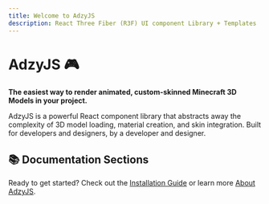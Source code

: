 ```yaml
---
title: Welcome to AdzyJS
description: React Three Fiber (R3F) UI component Library + Templates
---
```


# AdzyJS 🎮

**The easiest way to render animated, custom-skinned Minecraft 3D Models in your project.**

AdzyJS is a powerful React component library that abstracts away the complexity of 3D model loading, material creation, and skin integration. Built for developers and designers, by a developer and designer.

## 📚 Documentation Sections

<Cards>
  <Card title="About AdzyJS" href="/docs/01-about.mdx" />
  <Card title="Installation" href="/docs/02-installation.mdx" />
  <Card title="Custom Skin Model Guide" href="/docs/04-custom-skin-model-guide.mdx" />
  <Card title="More Soon" href="/docs/portfolio-guide" />
</Cards>

Ready to get started? Check out the [Installation Guide](/docs/installation) or learn more [About AdzyJS](/docs/about).
